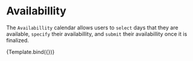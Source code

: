 

<Meta title="Pages/Calendar/Availabillity" component={Availabillity} />


# Availabillity

The `Availabillity` calendar allows users to `select` days that they are available,
`specify` their availabillity, and `submit` their availabillity once it is finalized.

<Canvas>
  <Story
    name="Availabillity"
    args={{
      month: "July",
      aCalGrid: [
        {},
        {},
        {},
        {},
        {},
        {
          date: "2022-07-01T04:00:00.000Z",
        },
        {
          date: "2022-07-02T04:00:00.000Z",
        },
        {
          date: "2022-07-03T04:00:00.000Z",
        },
        {
          date: "2022-07-04T04:00:00.000Z",
        },
        {
          date: "2022-07-05T04:00:00.000Z",
        },
        {
          date: "2022-07-06T04:00:00.000Z",
        },
        {
          date: "2022-07-07T04:00:00.000Z",
        },
        {
          date: "2022-07-08T04:00:00.000Z",
        },
        {
          date: "2022-07-09T04:00:00.000Z",
        },
        {
          date: "2022-07-10T04:00:00.000Z",
        },
        {
          date: "2022-07-11T04:00:00.000Z",
        },
        {
          date: "2022-07-12T04:00:00.000Z",
        },
        {
          date: "2022-07-13T04:00:00.000Z",
        },
        {
          date: "2022-07-14T04:00:00.000Z",
        },
        {
          date: "2022-07-15T04:00:00.000Z",
        },
        {
          date: "2022-07-16T04:00:00.000Z",
        },
        {
          date: "2022-07-17T04:00:00.000Z",
        },
        {
          date: "2022-07-18T04:00:00.000Z",
        },
        {
          date: "2022-07-19T04:00:00.000Z",
        },
        {
          date: "2022-07-20T04:00:00.000Z",
        },
        {
          date: "2022-07-21T04:00:00.000Z",
        },
        {
          date: "2022-07-22T04:00:00.000Z",
        },
        {
          date: "2022-07-23T04:00:00.000Z",
        },
        {
          date: "2022-07-24T04:00:00.000Z",
        },
        {
          date: "2022-07-25T04:00:00.000Z",
        },
        {
          date: "2022-07-26T04:00:00.000Z",
        },
        {
          date: "2022-07-27T04:00:00.000Z",
        },
        {
          date: "2022-07-28T04:00:00.000Z",
        },
        {
          date: "2022-07-29T04:00:00.000Z",
        },
        {
          date: "2022-07-30T04:00:00.000Z",
        },
      ],
    }}
  >
    {Template.bind({})}
  </Story>
</Canvas>
